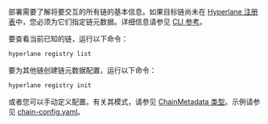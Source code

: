部署需要了解将要交互的所有链的基本信息。如果目标链尚未在 [Hyperlane 注册表](https://github.com/hyperlane-xyz/hyperlane-registry)中，您必须为它们指定链元数据。详细信息请参见 [CLI 参考](/docs/reference/cli.mdx)。

要查看当前已知的链，运行以下命令：
```bash
hyperlane registry list
```

要为其他链创建链元数据配置，运行以下命令：
```bash
hyperlane registry init
```

或者您可以手动定义配置。有关其模式，请参见 [ChainMetadata 类型](https://github.com/hyperlane-xyz/hyperlane-monorepo/blob/main/typescript/sdk/src/metadata/chainMetadataTypes.ts#L62)。示例请参见 [chain-config.yaml](https://github.com/hyperlane-xyz/hyperlane-monorepo/blob/main/typescript/cli/examples/chain-config.yaml)。
